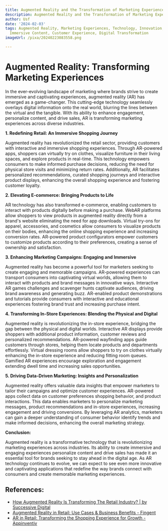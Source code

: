 ```yaml
---
title: Augmented Reality and the Transformation of Marketing Experiences
description: Augmented Reality and the Transformation of Marketing Experiences
author: Usf
date: '2024-02-03'
tags: Augmented Reality, Marketing Experiences, Technology, Innovation, Visuals, Engagement,
  Immersive Content, Customer Experience, Digital Transformation
imageUrl: /pixa/20240223083558.png

---
```

# **Augmented Reality: Transforming Marketing Experiences**

In the ever-evolving landscape of marketing where brands strive to create immersive and captivating experiences, augmented reality (AR) has emerged as a game-changer.  This  cutting-edge technology seamlessly overlays digital  information onto the real world,  blurring  the lines between the virtual  and the tangible. With its ability to enhance engagement, personalize content, and  drive  sales, AR  is transforming marketing experiences across diverse industries.

**1. Redefining Retail: An Immersive Shopping Journey**

Augmented reality has revolutionized the  retail  sector, providing customers with interactive and  immersive shopping experiences.  Through AR-powered apps, shoppers can virtually try on  clothes, visualize furniture in their living spaces, and  explore products in real-time. This technology empowers consumers to  make  informed purchase decisions, reducing the need for physical store visits and minimizing return rates. Additionally, AR facilitates personalized recommendations,  curated shopping journeys and interactive product displays, enhancing the overall shopping experience and fostering customer loyalty.

**2. Elevating E-commerce: Bringing Products to Life**

AR technology has  also transformed e-commerce, enabling customers to interact with products digitally before making a purchase.  WebAR platforms allow shoppers to view products in augmented reality directly from a brand's website eliminating the need for app downloads. Virtual  try-ons for apparel, accessories,  and cosmetics allow consumers to visualize products on their bodies,  enhancing the online shopping  experience  and increasing conversion rates. AR-powered product configurators empower customers to  customize products according to their preferences, creating a sense of ownership and satisfaction.

**3. Enhancing Marketing Campaigns: Engaging and Immersive**

Augmented reality has become a powerful tool for marketers seeking to create engaging and memorable campaigns. AR-powered experiences can transport consumers into captivating virtual worlds, allowing them to interact with  products and brand messages in innovative ways. Interactive AR games challenges and  scavenger hunts captivate audiences, driving brand awareness and generating buzz. AR-enabled product demonstrations and tutorials provide consumers with interactive and educational experiences fostering brand trust and increasing purchase intent.

**4. Transforming In-Store Experiences: Blending the Physical and Digital**

Augmented reality is revolutionizing the in-store experience, bridging the gap between the physical and digital worlds. Interactive  AR  displays provide shoppers  with additional product information, customer  reviews  and personalized recommendations. AR-powered  wayfinding apps guide customers through stores, helping them locate products and departments  effortlessly. Virtual dressing rooms allow shoppers to try  on clothes virtually enhancing the in-store experience and reducing fitting room queues. Gamified  AR experiences encourage exploration and engagement extending  dwell time and increasing sales opportunities.

**5. Driving Data-Driven Marketing: Insights and Personalization**

Augmented reality offers valuable data insights  that empower marketers to tailor their campaigns and optimize customer experiences. AR-powered apps collect data  on customer preferences shopping behavior, and product interactions.  This data enables marketers to personalize marketing messages, product  recommendations and in-store experiences,  increasing engagement and driving conversions. By leveraging AR analytics, marketers can gain a deeper understanding of  consumer  behavior identify trends and make informed decisions, enhancing the overall marketing  strategy.

**Conclusion:**

Augmented reality is a transformative technology that is revolutionizing  marketing experiences across industries. Its ability to create immersive and  engaging  experiences personalize content and drive sales has made it an essential tool for brands seeking to stay ahead  in the digital age. As AR  technology continues to evolve, we can  expect to see even more innovative and captivating applications that redefine the way  brands connect  with consumers and create memorable marketing experiences.

## References:
- [How Augmented Reality Is Transforming The Retail Industry? | by Successive Digital](https://medium.com/@successive_digital/how-augmented-reality-is-transforming-the-retail-industry-b3cf0e1c8584)
- [Augmented Reality in Retail: Use Cases & Business Benefits - Fingent](https://www.fingent.com/blog/augmented-reality-in-retail-reimagining-the-future-of-shopping/)
- [AR in Retail: Transforming the Shopping Experience for Growth - Appinventiv](https://appinventiv.com/blog/augmented-reality-in-retail/amp/)
